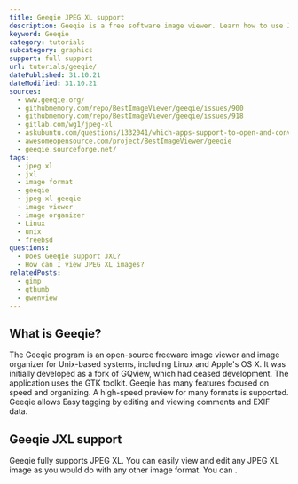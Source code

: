 ```yaml
---
title: Geeqie JPEG XL support
description: Geeqie is a free software image viewer. Learn how to use JXL images within Geeqie.
keyword: Geeqie
category: tutorials
subcategory: graphics
support: full support
url: tutorials/geeqie/
datePublished: 31.10.21
dateModified: 31.10.21
sources:
  - www.geeqie.org/
  - githubmemory.com/repo/BestImageViewer/geeqie/issues/900
  - githubmemory.com/repo/BestImageViewer/geeqie/issues/918
  - gitlab.com/wg1/jpeg-xl
  - askubuntu.com/questions/1332041/which-apps-support-to-open-and-convert-jpeg-xl-jxl-pictures
  - awesomeopensource.com/project/BestImageViewer/geeqie
  - geeqie.sourceforge.net/
tags:
  - jpeg xl
  - jxl
  - image format
  - geeqie
  - jpeg xl geeqie
  - image viewer
  - image organizer
  - Linux
  - unix
  - freebsd
questions:
  - Does Geeqie support JXL?
  - How can I view JPEG XL images?
relatedPosts:
  - gimp
  - gthumb
  - gwenview
---
```


## What is Geeqie?

The Geeqie program is an open-source freeware image viewer and image organizer for Unix-based systems, including Linux and Apple's OS X. It was initially developed as a fork of GQview, which had ceased development. The application uses the GTK toolkit. Geeqie has many features focused on speed and organizing. A high-speed preview for many formats is supported. Geeqie allows Easy tagging by editing and viewing comments and EXIF data.

## Geeqie JXL support

Geeqie fully supports JPEG XL. You can easily view and edit any JPEG XL image as you would do with any other image format. You can <Link href="www.geeqie.org/" text="download Geeqie on its official homepage"/>.
